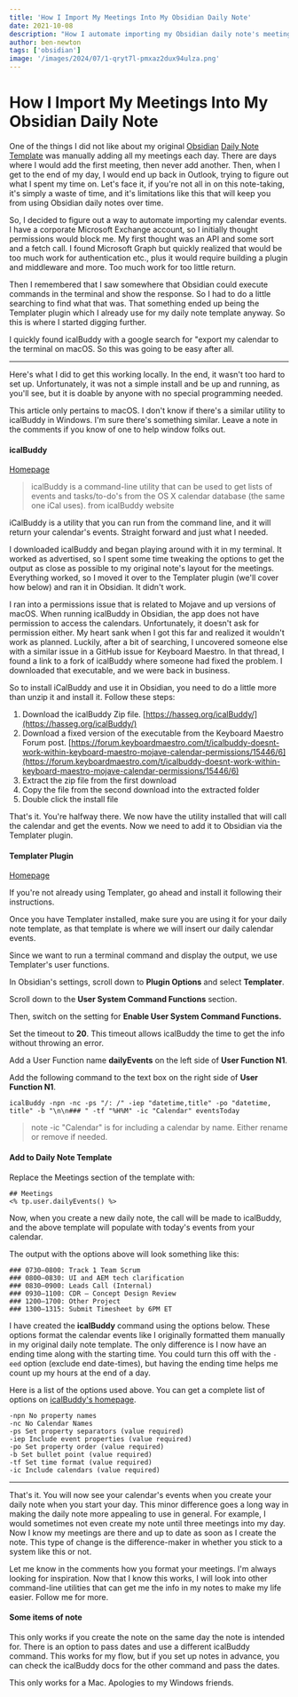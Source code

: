 ```yaml
---
title: 'How I Import My Meetings Into My Obsidian Daily Note'
date: 2021-10-08
description: "How I automate importing my Obsidian daily note's meeting schedule from my Outlook calendar events."
author: ben-newton
tags: ['obsidian']
image: '/images/2024/07/1-qryt7l-pmxaz2dux94ulza.png'
---
```


# How I Import My Meetings Into My Obsidian Daily Note

One of the things I did not like about my original [Obsidian](https://obsidian.md/) [Daily Note Template](/my-obsidian-daily-note-template/) was manually adding all my meetings each day. There are days where I would add the first meeting, then never add another. Then, when I get to the end of my day, I would end up back in Outlook, trying to figure out what I spent my time on. Let's face it, if you're not all in on this note-taking, it's simply a waste of time, and it's limitations like this that will keep you from using Obsidian daily notes over time.

So, I decided to figure out a way to automate importing my calendar events. I have a corporate Microsoft Exchange account, so I initially thought permissions would block me. My first thought was an API and some sort and a fetch call. I found Microsoft Graph but quickly realized that would be too much work for authentication etc., plus it would require building a plugin and middleware and more. Too much work for too little return.

Then I remembered that I saw somewhere that Obsidian could execute commands in the terminal and show the response. So I had to do a little searching to find what that was. That something ended up being the Templater plugin which I already use for my daily note template anyway. So this is where I started digging further.

I quickly found icalBuddy with a google search for "export my calendar to the terminal on macOS. So this was going to be easy after all.

---

Here's what I did to get this working locally. In the end, it wasn't too hard to set up. Unfortunately, it was not a simple install and be up and running, as you'll see, but it is doable by anyone with no special programming needed.

This article only pertains to macOS. I don't know if there's a similar utility to icalBuddy in Windows. I'm sure there's something similar. Leave a note in the comments if you know of one to help window folks out.

#### icalBuddy

[Homepage](https://hasseg.org/icalBuddy/)

> icalBuddy is a command-line utility that can be used to get lists of events and tasks/to-do's from the OS X calendar database (the same one iCal uses).
> from icalBuddy website

iCalBuddy is a utility that you can run from the command line, and it will return your calendar's events. Straight forward and just what I needed.

I downloaded icalBuddy and began playing around with it in my terminal. It worked as advertised, so I spent some time tweaking the options to get the output as close as possible to my original note's layout for the meetings. Everything worked, so I moved it over to the Templater plugin (we'll cover how below) and ran it in Obsidian. It didn't work.

I ran into a permissions issue that is related to Mojave and up versions of macOS. When running icalBuddy in Obsidian, the app does not have permission to access the calendars. Unfortunately, it doesn't ask for permission either. My heart sank when I got this far and realized it wouldn't work as planned. Luckily, after a bit of searching, I uncovered someone else with a similar issue in a GitHub issue for Keyboard Maestro. In that thread, I found a link to a fork of icalBuddy where someone had fixed the problem. I downloaded that executable, and we were back in business.

So to install iCalBuddy and use it in Obsidian, you need to do a little more than unzip it and install it. Follow these steps:

1. Download the icalBuddy Zip file. [https://hasseg.org/icalBuddy/](https://hasseg.org/icalBuddy/)
2. Download a fixed version of the executable from the Keyboard Maestro Forum post. [https://forum.keyboardmaestro.com/t/icalbuddy-doesnt-work-within-keyboard-maestro-mojave-calendar-permissions/15446/6](https://forum.keyboardmaestro.com/t/icalbuddy-doesnt-work-within-keyboard-maestro-mojave-calendar-permissions/15446/6)
3. Extract the zip file from the first download
4. Copy the file from the second download into the extracted folder
5. Double click the install file

That's it. You're halfway there. We now have the utility installed that will call the calendar and get the events. Now we need to add it to Obsidian via the Templater plugin.

#### Templater Plugin

[Homepage](https://github.com/SilentVoid13/Templater)

If you're not already using Templater, go ahead and install it following their instructions.

Once you have Templater installed, make sure you are using it for your daily note template, as that template is where we will insert our daily calendar events.

Since we want to run a terminal command and display the output, we use Templater's user functions.

In Obsidian's settings, scroll down to **Plugin Options** and select **Templater**.

Scroll down to the **User System Command Functions** section.

Then, switch on the setting for **Enable User System Command Functions.**

Set the timeout to **20**. This timeout allows icalBuddy the time to get the info without throwing an error.

Add a User Function name **dailyEvents** on the left side of **User Function N1**.

Add the following command to the text box on the right side of **User Function N1**.

```
icalBuddy -npn -nc -ps "/: /" -iep "datetime,title" -po "datetime, title" -b "\n\n### " -tf "%H%M" -ic "Calendar" eventsToday
```

> note -ic "Calendar" is for including a calendar by name. Either rename or remove if needed.

#### Add to Daily Note Template

Replace the Meetings section of the template with:

```
## Meetings
<% tp.user.dailyEvents() %>
```

Now, when you create a new daily note, the call will be made to icalBuddy, and the above template will populate with today's events from your calendar.

The output with the options above will look something like this:

```
### 0730–0800: Track 1 Team Scrum
### 0800–0830: UI and AEM tech clarification
### 0830–0900: Leads Call (Internal)
### 0930–1100: CDR — Concept Design Review
### 1200–1700: Other Project
### 1300–1315: Submit Timesheet by 6PM ET
```

I have created the **icalBuddy** command using the options below. These options format the calendar events like I originally formatted them manually in my original daily note template. The only difference is I now have an ending time along with the starting time. You could turn this off with the `-eed` option (exclude end date-times), but having the ending time helps me count up my hours at the end of a day.

Here is a list of the options used above. You can get a complete list of options on [icalBuddy's homepage](https://hasseg.org/icalBuddy/).

```
-npn No property names
-nc No Calendar Names
-ps Set property separators (value required)
-iep Include event properties (value required)
-po Set property order (value required)
-b Set bullet point (value required)
-tf Set time format (value required)
-ic Include calendars (value required)
```

---

That's it. You will now see your calendar's events when you create your daily note when you start your day. This minor difference goes a long way in making the daily note more appealing to use in general. For example, I would sometimes not even create my note until three meetings into my day. Now I know my meetings are there and up to date as soon as I create the note. This type of change is the difference-maker in whether you stick to a system like this or not.

Let me know in the comments how you format your meetings. I'm always looking for inspiration. Now that I know this works, I will look into other command-line utilities that can get me the info in my notes to make my life easier. Follow me for more.

#### Some items of note

This only works if you create the note on the same day the note is intended for. There is an option to pass dates and use a different icalBuddy command. This works for my flow, but if you set up notes in advance, you can check the icalBuddy docs for the other command and pass the dates.

This only works for a Mac. Apologies to my Windows friends.

